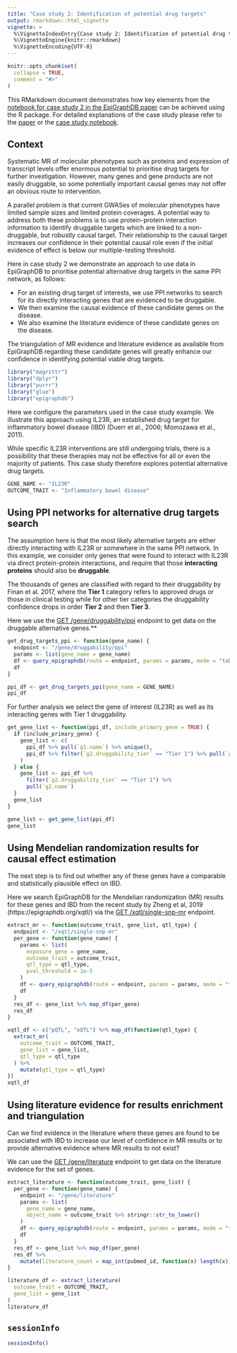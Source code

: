 ```yaml
---
title: "Case study 2: Identification of potential drug targets"
output: rmarkdown::html_vignette
vignette: >
  %\VignetteIndexEntry{Case study 2: Identification of potential drug targets}
  %\VignetteEngine{knitr::rmarkdown}
  %\VignetteEncoding{UTF-8}
---
```


```r
knitr::opts_chunk$set(
  collapse = TRUE,
  comment = "#>"
)
```

This RMarkdown document demonstrates how key elements from the
[notebook for case study 2 in the EpiGraphDB paper](
https://github.com/MRCIEU/epigraphdb/blob/master/paper-case-studies/case-2-alt-drug-target.ipynb
) can be achieved using the R package.
For detailed explanations of the case study please refer to the
[paper](#)
or the
[case study notebook](
https://github.com/MRCIEU/epigraphdb/blob/master/paper-case-studies/case-2-alt-drug-target.ipynb
).

## Context

Systematic MR of molecular phenotypes such as proteins and expression of transcript levels offer enormous potential to prioritise drug targets for further investigation.
However, many genes and gene products are not easily druggable, so some potentially important causal genes may not offer an obvious route to intervention.

A parallel problem is that current GWASes of molecular phenotypes have limited sample sizes and limited protein coverages.
A potential way to address both these problems is to use  protein-protein interaction information to identify druggable targets which are linked to a non-druggable, but robustly causal target.
Their relationship to the causal target increases our confidence in their potential causal role even if the initial evidence of effect is below our multiple-testing threshold.

Here in case study 2 we demonstrate an approach to use data in EpiGraphDB to
prioritise potential alternative drug targets in the same PPI network, as follows:

- For an existing drug target of interests, we use PPI networks to search for its directly interacting genes that are evidenced to be druggable.
- We then examine the causal evidence of these candidate genes on the disease.
- We also examine the literature evidence of these candidate genes on the disease.

The triangulation of MR evidence and literature evidence as available from EpiGraphDB regarding these candidate genes will greatly enhance our confidence in identifying potential viable drug targets.

```r
library("magrittr")
library("dplyr")
library("purrr")
library("glue")
library("epigraphdb")
```

Here we configure the parameters used in the case study example.
We illustrate this approach using IL23R, an established drug target for inflammatory bowel disease (IBD) (Duerr et al., 2006; Momozawa et al., 2011).

While specific IL23R interventions are still undergoing trials, there is a possibility that these therapies may not be effective for all or even the majority of patients.
This case study therefore explores potential alternative drug targets.

```r
GENE_NAME <- "IL23R"
OUTCOME_TRAIT <- "Inflammatory bowel disease"
```

## Using PPI networks for alternative drug targets search

The assumption here is that the most likely alternative targets are either directly interacting with IL23R or somewhere in the same PPI network.
In this example, we consider only genes that were found to interact with IL23R via direct protein-protein interactions, and require that those **interacting proteins** should also be **druggable**.

The thousands of genes are classified with regard to their druggability by Finan et al. 2017, where the **Tier 1** category refers to  approved drugs or those in clinical testing while for other tier categories the druggability confidence drops in order **Tier 2** and then **Tier 3**.

Here we use the
[GET /gene/druggability/ppi](https://docs.epigraphdb.org/api/api-endpoints/#get-genedruggabilityppi)
endpoint to get data on the druggable alternative genes.**

```r
get_drug_targets_ppi <- function(gene_name) {
  endpoint <- "/gene/druggability/ppi"
  params <- list(gene_name = gene_name)
  df <- query_epigraphdb(route = endpoint, params = params, mode = "table")
  df
}

ppi_df <- get_drug_targets_ppi(gene_name = GENE_NAME)
ppi_df
```

For further analysis we select the gene of interest (IL23R) as well as its interacting genes with Tier 1 druggability.

```r
get_gene_list <- function(ppi_df, include_primary_gene = TRUE) {
  if (include_primary_gene) {
    gene_list <- c(
      ppi_df %>% pull(`g1.name`) %>% unique(),
      ppi_df %>% filter(`g2.druggability_tier` == "Tier 1") %>% pull(`g2.name`)
    )
  } else {
    gene_list <- ppi_df %>%
      filter(`g2.druggability_tier` == "Tier 1") %>%
      pull(`g2.name`)
  }
  gene_list
}

gene_list <- get_gene_list(ppi_df)
gene_list
```

## Using Mendelian randomization results for causal effect estimation

The next step is to find out whether any of these genes have a comparable and statistically plausible effect on IBD.

Here we search EpiGraphDB for the Mendelian randomization (MR) results for these genes and IBD from the recent study by Zheng et al, 2019 (https://epigraphdb.org/xqtl/) via the
[GET /xqtl/single-snp-mr](https://docs.epigraphdb.org/api/api-endpoints/#get-xqtlsingle-snp-mr)
endpoint.

```r
extract_mr <- function(outcome_trait, gene_list, qtl_type) {
  endpoint <- "/xqtl/single-snp-mr"
  per_gene <- function(gene_name) {
    params <- list(
      exposure_gene = gene_name,
      outcome_trait = outcome_trait,
      qtl_type = qtl_type,
      pval_threshold = 1e-5
    )
    df <- query_epigraphdb(route = endpoint, params = params, mode = "table")
    df
  }
  res_df <- gene_list %>% map_df(per_gene)
  res_df
}

xqtl_df <- c("pQTL", "eQTL") %>% map_df(function(qtl_type) {
  extract_mr(
    outcome_trait = OUTCOME_TRAIT,
    gene_list = gene_list,
    qtl_type = qtl_type
  ) %>%
    mutate(qtl_type = qtl_type)
})
xqtl_df
```

## Using literature evidence for results enrichment and triangulation

Can we find evidence in the literature where these genes are found to be associated with IBD to increase our level of confidence in MR results or to provide alternative evidence where MR results to not exist?

We can use the
[GET /gene/literature](https://docs.epigraphdb.org/api/api-endpoints/#get-geneliterature)
endpoint to get data on the literature evidence for the set of genes.

```r
extract_literature <- function(outcome_trait, gene_list) {
  per_gene <- function(gene_name) {
    endpoint <- "/gene/literature"
    params <- list(
      gene_name = gene_name,
      object_name = outcome_trait %>% stringr::str_to_lower()
    )
    df <- query_epigraphdb(route = endpoint, params = params, mode = "table")
    df
  }
  res_df <- gene_list %>% map_df(per_gene)
  res_df %>%
    mutate(literature_count = map_int(pubmed_id, function(x) length(x)))
}

literature_df <- extract_literature(
  outcome_trait = OUTCOME_TRAIT,
  gene_list = gene_list
)
literature_df
```

## `sessionInfo`

```r
sessionInfo()
```
